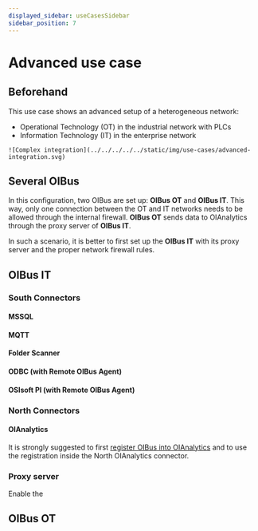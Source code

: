 ```yaml
---
displayed_sidebar: useCasesSidebar
sidebar_position: 7
---
```


# Advanced use case
## Beforehand
This use case shows an advanced setup of a heterogeneous network:
- Operational Technology (OT) in the industrial network with PLCs
- Information Technology (IT) in the enterprise network

<div style={{ textAlign: 'center' }}>
  <div>

    ![Complex integration](../../../../../static/img/use-cases/advanced-integration.svg)

  </div>
</div>

## Several OIBus
In this configuration, two OIBus are set up: **OIBus OT** and **OIBus IT**. This way, only one connection between the OT and
IT networks needs to be allowed through the internal firewall.
**OIBus OT** sends data to OIAnalytics through the proxy server of **OIBus IT**.

In such a scenario, it is better to first set up the **OIBus IT** with its proxy server and the proper network firewall rules.

## OIBus IT
### South Connectors
#### MSSQL
#### MQTT
#### Folder Scanner
#### ODBC (with Remote OIBus Agent)
#### OSIsoft PI (with Remote OIBus Agent)

### North Connectors
#### OIAnalytics
It is strongly suggested to first [register OIBus into OIAnalytics](../guide/engine/oianalytics-module) and to use the registration inside the North OIAnalytics
connector.

### Proxy server
Enable the

## OIBus OT